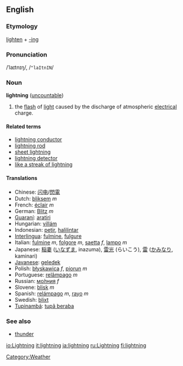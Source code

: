 ==English==
===Etymology===
[[lighten]] + [[-ing]]
===Pronunciation===
/ˈlaɪtnɪŋ/, /<tt>"laItnIN</tt>/
=== Noun ===
'''lightning''' ([[uncountable]])

#the [[flash]] of [[light]] caused by the discharge of atmospheric [[electrical]] charge.

====Related terms====
*[[lightning conductor]]
*[[lightning rod]]
*[[sheet lightning]]
*[[lightning detector]]
*[[like a streak of lightning]]

==== Translations ====
*Chinese: [[闪电]]/[[閃電]]
*Dutch: [[bliksem]] ''m''
*French: [[éclair]] ''m''
*German: [[Blitz]] ''m''
*[[Guaraní]]: [[aratiri]]
*Hungarian: [[villám]]
*Indonesian: [[petir]], [[halilintar]]
*[[Interlingua]]: [[fulmine]], [[fulgure]]
*Italian: [[fulmine]] ''m'', [[folgore]] ''m'', [[saetta]] ''f'', [[lampo]] ''m''
*Japanese: [[稲妻]] ([[いなずま]], inazuma), [[雷光]] (らいこう), [[雷]] ([[かみなり]], kaminari)
*[[Javanese]]: [[geledek]]
*Polish: [[błyskawica]] ''f'', [[piorun]] ''m''
*Portuguese: [[relâmpago]] ''m''
*Russian: [[молния|мо́лния]] ''f''
*Slovene: [[blisk]] ''m''
*Spanish: [[relámpago]] ''m'', [[rayo]] ''m''
*Swedish: [[blixt]]
*[[Tupinambá]]: [[tupã beraba]]

===See also===
*[[thunder]]
[[Category:Weather]]

[[io:Lightning]]
[[it:lightning]]
[[ja:lightning]]
[[ru:Lightning]]
[[fi:lightning]]